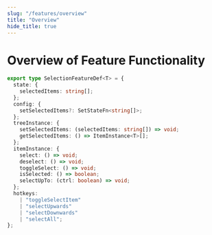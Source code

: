 ```yaml
---
slug: "/features/overview"
title: "Overview"
hide_title: true
---
```


# Overview of Feature Functionality

```ts
export type SelectionFeatureDef<T> = {
  state: {
    selectedItems: string[];
  };
  config: {
    setSelectedItems?: SetStateFn<string[]>;
  };
  treeInstance: {
    setSelectedItems: (selectedItems: string[]) => void;
    getSelectedItems: () => ItemInstance<T>[];
  };
  itemInstance: {
    select: () => void;
    deselect: () => void;
    toggleSelect: () => void;
    isSelected: () => boolean;
    selectUpTo: (ctrl: boolean) => void;
  };
  hotkeys:
    | "toggleSelectItem"
    | "selectUpwards"
    | "selectDownwards"
    | "selectAll";
};
```